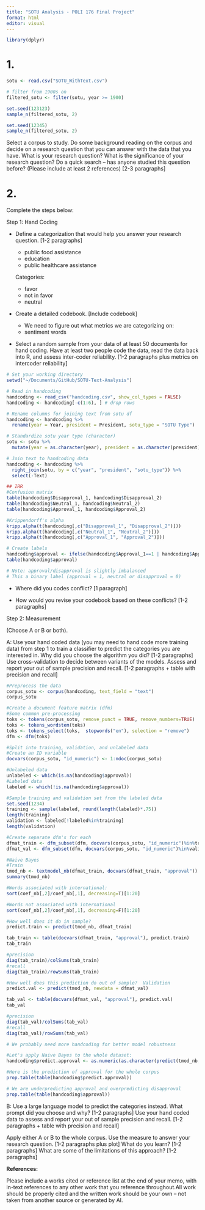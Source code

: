 ```yaml
---
title: "SOTU Analysis - POLI 176 Final Project"
format: html
editor: visual
---
```


```r
library(dplyr) 
```

# 1.

```r
sotu <- read.csv("SOTU_WithText.csv")

# filter from 1900s on 
filtered_sotu <- filter(sotu, year >= 1900)

set.seed(123123)
sample_n(filtered_sotu, 2)

```

```r
set.seed(12345)
sample_n(filtered_sotu, 2)
```

Select a corpus to study. Do some background reading on the corpus and decide on a research question that you can answer with the data that you have. What is your research question? What is the significance of your research question? Do a quick search -- has anyone studied this question before? (Please include at least 2 references) \[2-3 paragraphs\]

# 2.

Complete the steps below:

Step 1: Hand Coding

-   Define a categorization that would help you answer your research question. \[1-2 paragraphs\]

    -   public food assistance
    -   education
    -   public healthcare assistance

    Categories:

    -   favor
    -   not in favor
    -   neutral

-   Create a detailed codebook. \[Include codebook\]

    -   We need to figure out what metrics we are categorizing on:
    -   sentiment words

-   Select a random sample from your data of at least 50 documents for hand coding. Have at least two people code the data, read the data back into R, and assess inter-coder reliability. \[1-2 paragraphs plus metrics on intercoder reliability\]

```r
# Set your working directory
setwd("~/Documents/GitHub/SOTU-Text-Analysis")

# Read in handcoding
handcoding <- read_csv("handcoding.csv", show_col_types = FALSE)
handcoding <- handcoding[-c(1:6), ] # drop rows

# Rename columns for joining text from sotu df
handcoding <- handcoding %>%
  rename(year = Year, president = President, sotu_type = "SOTU Type")

# Standardize sotu year type (character)
sotu <- sotu %>%
  mutate(year = as.character(year), president = as.character(president))

# Join text to handcoding data
handcoding <- handcoding %>%
  right_join(sotu, by = c("year", "president", "sotu_type")) %>%
  select(-Text)
```

```r
## IRR
#Confusion matrix 
table(handcoding$Disapproval_1, handcoding$Disapproval_2)
table(handcoding$Neutral_1, handcoding$Neutral_2)
table(handcoding$Approval_1, handcoding$Approval_2)
```

```r
#Krippendorff's alpha
kripp.alpha(t(handcoding[,c("Disapproval_1", "Disapproval_2")]))
kripp.alpha(t(handcoding[,c("Neutral_1", "Neutral_2")]))
kripp.alpha(t(handcoding[,c("Approval_1", "Approval_2")]))
```

```r
# Create labels
handcoding$approval <- ifelse(handcoding$Approval_1==1 | handcoding$Approval_2==1, 1, 0)
table(handcoding$approval)

# Note: approval/disapproval is slightly imbalanced
# This a binary label (approval = 1, neutral or disapproval = 0)
```

-   Where did you codes conflict? \[1 paragraph\]

-   How would you revise your codebook based on these conflicts? \[1-2 paragraphs\]

Step 2: Measurement

(Choose A or B or both).

A: Use your hand coded data (you may need to hand code more training data) from step 1 to train a classifier to predict the categories you are interested in. Why did you choose the algorithm you did? \[1-2 paragraphs\] Use cross-validation to decide between variants of the models. Assess and report your out of sample precision and recall. \[1-2 paragraphs + table with precision and recall\]
```r
#Preprocess the data
corpus_sotu <- corpus(handcoding, text_field = "text")
corpus_sotu

#Create a document feature matrix (dfm)
#Some common pre-processing
toks <- tokens(corpus_sotu, remove_punct = TRUE, remove_numbers=TRUE)
toks <- tokens_wordstem(toks)
toks <- tokens_select(toks,  stopwords("en"), selection = "remove")
dfm <- dfm(toks)
```

```r
#Split into training, validation, and unlabeled data
#Create an ID variable
docvars(corpus_sotu, "id_numeric") <- 1:ndoc(corpus_sotu)

#Unlabeled data
unlabeled <- which(is.na(handcoding$approval))
#Labeled data
labeled <- which(!is.na(handcoding$approval))

#Sample training and validation set from the labeled data
set.seed(1234)
training <- sample(labeled, round(length(labeled)*.75))
length(training)
validation <- labeled[!labeled%in%training]
length(validation)

#Create separate dfm's for each
dfmat_train <- dfm_subset(dfm, docvars(corpus_sotu, "id_numeric")%in%training)
dfmat_val <- dfm_subset(dfm, docvars(corpus_sotu, "id_numeric")%in%validation)
```

```r
#Naive Bayes
#Train
tmod_nb <- textmodel_nb(dfmat_train, docvars(dfmat_train, "approval"))
summary(tmod_nb)
```
```r
#Words associated with international:
sort(coef_nb[,2]/coef_nb[,1], decreasing=T)[1:20]
```


```r
#Words not associated with international
sort(coef_nb[,2]/coef_nb[,1], decreasing=F)[1:20]
```
```r
#How well does it do in sample?
predict.train <- predict(tmod_nb, dfmat_train)

tab_train <- table(docvars(dfmat_train, "approval"), predict.train)
tab_train

#precision
diag(tab_train)/colSums(tab_train)
#recall
diag(tab_train)/rowSums(tab_train)

```
```r
#How well does this prediction do out of sample?  Validation
predict.val <- predict(tmod_nb, newdata = dfmat_val)

tab_val <- table(docvars(dfmat_val, "approval"), predict.val)
tab_val

#precision
diag(tab_val)/colSums(tab_val)
#recall
diag(tab_val)/rowSums(tab_val)

# We probably need more handcoding for better model robustness
```

```r
#Let's apply Naive Bayes to the whole dataset:
handcoding$predict.approval <- as.numeric(as.character(predict(tmod_nb, newdata = dfm)))

#Here is the prediction of approval for the whole corpus
prop.table(table(handcoding$predict.approval))

# We are underpredicting approval and overpredicting disapproval
prop.table(table(handcoding$approval))
```

B: Use a large language model to predict the categories instead. What prompt did you choose and why? \[1-2 paragraphs\] Use your hand coded data to assess and report your out of sample precision and recall. \[1-2 paragraphs + table with precision and recall\]

Apply either A or B to the whole corpus. Use the measure to answer your research question. \[1-2 paragraphs plus plot\] What do you learn? \[1-2 paragraphs\] What are some of the limitations of this approach? \[1-2 paragraphs\]

**References:**

Please include a works cited or reference list at the end of your memo, with in-text references to any other work that you reference throughout.All work should be properly cited and the written work should be your own -- not taken from another source or generated by AI.
